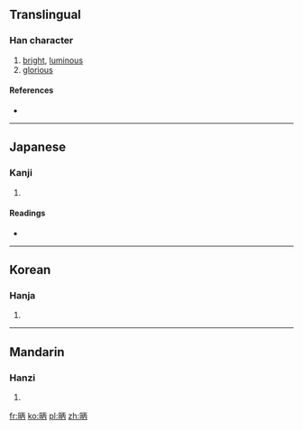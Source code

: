==Translingual==

===Han character===
{{Han char|rn=72|rad=日|as=05|sn=9|four=|canj=日一人月 (AMOB), X日一人月 (XAMOB)}}

# [[bright]], [[luminous]]
# [[glorious]]

====References====
* {{Han ref|kx=0492.200|dkj=13835|dj=0855.200|hdz=21499.030|uh=661E|ud=26142}}

----

==Japanese==

===Kanji===
{{ja-kanji|grade=|rs=日05}}

# {{defn|Japanese|sort=日05}}

====Readings====
* {{ja-readings|on=[[へい]] (hei), [[ひょう]] (hyō), [[ほう]] (hō)|kun=[[あきらか]] (akiraka)}}

----

==Korean==

===Hanja===
{{ko-hanja|hangeul=병|eumhun=|rv=byeong|mr=pyŏng|y=pyeng}}

# {{defn|Korean|sort=日05}}

----

==Mandarin==

===Hanzi===
{{cmn-hanzi|pin=[[bǐng]] ([[bing3]]), [[pèi]] ([[pei4]])|wg=ping<sup>3</sup>, p'ei<sup>4</sup>}}

# {{defn|Mandarin|sort=日05}}

[[fr:昞]]
[[ko:昞]]
[[pl:昞]]
[[zh:昞]]